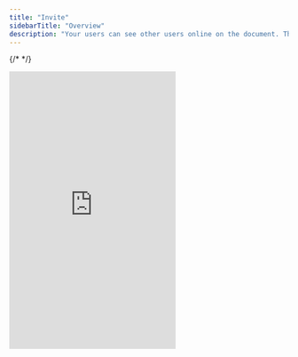 ```yaml
---
title: "Invite"
sidebarTitle: "Overview"
description: "Your users can see other users online on the document. This makes your app feel alive."
---
```

{/* <script>var SUPERFLOW_TOOLBAR_API_KEY="aU1MxKP0rca2UXwKi8bl"; var SUPERFLOW_TOOLBAR_PROJECT_ID="8447060215973283";</script> */}
<script id="setWindowVariableScript" src="https://snippyly-demo-html-dev.web.app/set-window-variable.js?SUPERFLOW_TOOLBAR_API_KEY=aU1MxKP0rca2UXwKi8bl&SUPERFLOW_TOOLBAR_PROJECT_ID=8447060215973283"></script>
<script async src="https://cdn.jsdelivr.net/npm/@usesuperflow/toolbar/superflow.min.js"></script>

<Frame>
<iframe
  src="https://snippyly-demo-html-dev.web.app/landing-page-demo.html?feature=user-invite"
  scrolling="no"
  frameborder="0"
  class="w-full"
  height="500px"
></iframe>
</Frame>
